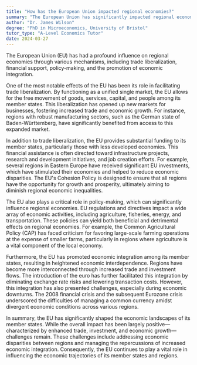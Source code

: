 ```yaml
---
title: "How has the European Union impacted regional economies?"
summary: "The European Union has significantly impacted regional economies through trade liberalisation, funding, policy-making and fostering economic integration."
author: "Dr. James Wilson"
degree: "PhD in Microeconomics, University of Bristol"
tutor_type: "A-Level Economics Tutor"
date: 2024-03-27
---
```


The European Union (EU) has had a profound influence on regional economies through various mechanisms, including trade liberalization, financial support, policy-making, and the promotion of economic integration.

One of the most notable effects of the EU has been its role in facilitating trade liberalization. By functioning as a unified single market, the EU allows for the free movement of goods, services, capital, and people among its member states. This liberalization has opened up new markets for businesses, fostering increased trade and economic growth. For instance, regions with robust manufacturing sectors, such as the German state of Baden-Württemberg, have significantly benefited from access to this expanded market.

In addition to trade liberalization, the EU provides substantial funding to its member states, particularly those with less developed economies. This financial assistance is often directed toward infrastructure projects, research and development initiatives, and job creation efforts. For example, several regions in Eastern Europe have received significant EU investments, which have stimulated their economies and helped to reduce economic disparities. The EU's Cohesion Policy is designed to ensure that all regions have the opportunity for growth and prosperity, ultimately aiming to diminish regional economic inequalities.

The EU also plays a critical role in policy-making, which can significantly influence regional economies. EU regulations and directives impact a wide array of economic activities, including agriculture, fisheries, energy, and transportation. These policies can yield both beneficial and detrimental effects on regional economies. For example, the Common Agricultural Policy (CAP) has faced criticism for favoring large-scale farming operations at the expense of smaller farms, particularly in regions where agriculture is a vital component of the local economy.

Furthermore, the EU has promoted economic integration among its member states, resulting in heightened economic interdependence. Regions have become more interconnected through increased trade and investment flows. The introduction of the euro has further facilitated this integration by eliminating exchange rate risks and lowering transaction costs. However, this integration has also presented challenges, especially during economic downturns. The 2008 financial crisis and the subsequent Eurozone crisis underscored the difficulties of managing a common currency amidst divergent economic conditions across various regions.

In summary, the EU has significantly shaped the economic landscapes of its member states. While the overall impact has been largely positive—characterized by enhanced trade, investment, and economic growth—challenges remain. These challenges include addressing economic disparities between regions and managing the repercussions of increased economic integration. Consequently, the EU continues to play a vital role in influencing the economic trajectories of its member states and regions.
    